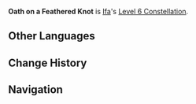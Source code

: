 {{Constellation Infobox
|image         = Constellation Oath on a Feathered Knot.png
|character     = Ifa
|level         = 6
|description   = 
|scale_att1    = 
|scale_att2    = 
|utility1      = 
|utility2      = 
}}
'''Oath on a Feathered Knot''' is [[Ifa]]'s [[Level 6 Constellation]].

<!--
==Preview==
{{Preview
|file = Oath on a Feathered Knot Preview
}}
-->
==Other Languages==
{{Other Languages
|en       = Oath on a Feathered Knot
|zhs      = 
|zhs_rm   = 
|zht      = 
|zht_rm   = 
|zh_tl    = 
|ja       = 
|ja_rm    = 
|ja_tl    = 
|ko       = 
|ko_tl    = 
|es       = 
|es_tl    = 
|fr       = 
|fr_tl    = 
|ru       = 
|ru_tl    = 
|th       = 
|vi       = 
|vi_tl    = 
|de       = 
|de_tl    = 
|id       = 
|pt       = 
|pt_tl    = 
|tr       = 
|tr_tl    = 
|it       = 
|it_tl    = 
}}

==Change History==
{{Change History|5.6}}

==Navigation==
{{Talent Navbox|Ifa}}